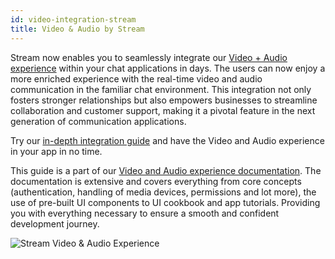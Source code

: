 ```yaml
---
id: video-integration-stream
title: Video & Audio by Stream
---
```



Stream now enables you to seamlessly integrate our [Video + Audio experience](https://getstream.io/video/) within your chat applications in days. The users can now enjoy a more enriched experience with the real-time video and audio communication in the familiar chat environment. This integration not only fosters stronger relationships but also empowers businesses to streamline collaboration and customer support, making it a pivotal feature in the next generation of communication applications.

Try our [in-depth integration guide](https://getstream.io/video/docs/react/advanced/chat-with-video/) and have the Video and Audio experience in your app in no time.


This guide is a part of our [Video and Audio experience documentation](https://getstream.io/video/docs/react/). The documentation is extensive and covers everything from core concepts (authentication, handling of media devices, permissions and lot more), the use of pre-built UI components to UI cookbook and app tutorials. Providing you with everything necessary to ensure a smooth and confident development journey.


<img src={StreamVideoGraphic} alt="Stream Video & Audio Experience"/>
